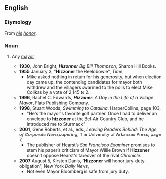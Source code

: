==English==
===Etymology===
From ''[[his]] [[honor]]''.
===Noun===
{{en-noun}}

# {{context|informal|often|humorous|lang=en}} Any [[mayor]]
#*'''1930''', John Bright, '''''Hizonner''' Big Bill Thompson'', Sharon Hill Books.
#*'''1955''' January 3, "'''Hizzoner''' the Heelobowie", ''Time'',
#**Mike asked nothing in return for his generosity, but when election day came up, the contending candidates for mayor both withdrew and the villagers swarmed to the polls to elect Mike Colikas by a vote of 2,145 to 2.
#*'''1996''', Rachel C. Edwards, '''''Hizzoner''': A Day in the Life of a Village Mayor'', Flats Publishing Company.
#*'''1998''', Stuart Woods, ''Swimming to Catalina'', HarperCollins, page 103,
#**"He's the mayor's favorite golf partner. Once I had to deliver an envelope to '''hizzoner''' at the Bel-Air Country Club, and he introduced me to Sturmack."
#*'''2001''', Gene Roberts, et al., eds., ''Leaving Readers Behind: The Age of Corporate Newspapering'', The University of Arkansas Press, page 7,
#**The publisher of Hearst’s ''San Francisco Examiner'' promises to stem his paper’s criticism of Mayor Willie Brown if '''Hizzoner''' doesn’t oppose Hearst's takeover of the rival ''Chronicle''.
#*'''2007''' August 5, Kirsten Danis, "'''Hizzoner''' will honor jury-duty obligation", New York ''Daily News'',
#**Not even Mayor Bloomberg is safe from jury duty.